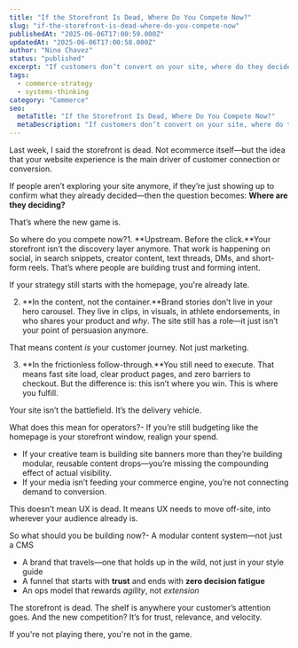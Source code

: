 ```yaml
---
title: "If the Storefront Is Dead, Where Do You Compete Now?"
slug: "if-the-storefront-is-dead-where-do-you-compete-now"
publishedAt: "2025-06-06T17:00:59.000Z"
updatedAt: "2025-06-06T17:00:58.000Z"
author: "Nino Chavez"
status: "published"
excerpt: "If customers don’t convert on your site, where do they decide? Trust now starts upstream—off-site, in content, and with zero friction."
tags:
  - commerce-strategy
  - systems-thinking
category: "Commerce"
seo:
  metaTitle: "If the Storefront Is Dead, Where Do You Compete Now?"
  metaDescription: "If customers don’t convert on your site, where do they decide? Trust now starts upstream—off-site, in content, and with zero friction."
---
```

Last week, I said the storefront is dead.
Not ecommerce itself—but the idea that your website experience is the main driver of customer connection or conversion.

If people aren’t exploring your site anymore, if they’re just showing up to confirm what they already decided—then the question becomes:
**Where are they deciding?**

That’s where the new game is.

So where do you compete now?1. **Upstream. Before the click.**Your storefront isn’t the discovery layer anymore. That work is happening on social, in search snippets, creator content, text threads, DMs, and short-form reels. That’s where people are building trust and forming intent.

If your strategy still starts with the homepage, you're already late.

2. **In the content, not the container.**Brand stories don’t live in your hero carousel. They live in clips, in visuals, in athlete endorsements, in who shares your product and *why*. The site still has a role—it just isn’t your point of persuasion anymore.

That means content *is* your customer journey. Not just marketing.

3. **In the frictionless follow-through.**You still need to execute. That means fast site load, clear product pages, and zero barriers to checkout. But the difference is: this isn’t where you win. This is where you fulfill.

Your site isn’t the battlefield. It’s the delivery vehicle.

What does this mean for operators?- If you’re still budgeting like the homepage is your storefront window, realign your spend.
- If your creative team is building site banners more than they’re building modular, reusable content drops—you’re missing the compounding effect of actual visibility.
- If your media isn’t feeding your commerce engine, you’re not connecting demand to conversion.

This doesn’t mean UX is dead.
It means UX needs to move off-site, into wherever your audience already is.

So what should you be building now?- A modular content system—not just a CMS
- A brand that travels—one that holds up in the wild, not just in your style guide
- A funnel that starts with **trust** and ends with **zero decision fatigue**
- An ops model that rewards *agility*, not *extension*

The storefront is dead.
The shelf is anywhere your customer’s attention goes.
And the new competition?
It’s for trust, relevance, and velocity.

If you're not playing there, you're not in the game.
